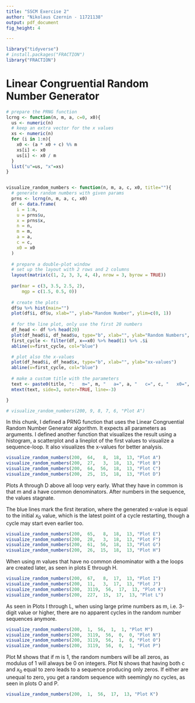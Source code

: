 ```yaml
---
title: "SSCM Exercise 2"
author: "Nikolaus Czernin - 11721138"
output: pdf_document
fig_height: 4 

---
```


```r
library("tidyverse")
# install.packages("FRACTION")
library("FRACTION")
```


# Linear Congruential Random Number Generator

```r
# prepare the PRNG function
lcrng <- function(n, m, a, c=0, x0){
  us <- numeric(n)
  # keep an extra vector for the x values
  xs <- numeric(n)
  for (i in 1:n){
    x0 <- (a * x0 + c) %% m
    xs[i] <- x0
    us[i] <- x0 / m
  }
  list("u"=us, "x"=xs)
}


visualize_random_numbers <- function(n, m, a, c, x0, title=""){
  # generate random numbers with given params
  prns <- lcrng(n, m, a, c, x0)
  df <- data.frame(
    i = 1:n,
    u = prns$u,
    x = prns$x,
    n = n,
    m = m,
    a = a,
    c = c,
    x0 = x0
  ) 
  
  # prepare a double-plot window
  # set up the layout with 2 rows and 2 columns
  layout(matrix(c(1, 2, 3, 3, 4, 4), nrow = 3, byrow = TRUE))
  
  par(mar = c(3, 3.5, 2.5, 2),
      mgp = c(1.5, 0.5, 0))   
  
  # create the plots 
  df$u %>% hist(main="")
  plot(df$i, df$u, xlab="", ylab="Random Number", ylim=c(0, 1))
  
  # for the line plot, only use the first 20 numbers
  df_head <- df %>% head(20)
  plot(df_head$i, df_head$u, type="b", xlab="", ylab="Random Numbers", ylim=c(0, 1))
  first_cycle <- filter(df, x==x0) %>% head(1) %>% .$i
  abline(v=first_cycle, col="blue")

  # plot also the x-values
  plot(df_head$i, df_head$x, type="b", xlab="", ylab="xx-values")
  abline(v=first_cycle, col="blue")
  
  # make a custom title with the parameters
  text <- paste0(title, ":   m=", m, "   a=", a, "   c=", c, "   x0=", x0, "\n")
  mtext(text, side=3, outer=TRUE, line=-3)

}

# visualize_random_numbers(200, 9, 8, 7, 6, "Plot A")

```
In this chunk, I defined a PRNG function that uses the Linear Congruential Random Number Generator algorithm. 
It expects all parameters as arguments. 
I defined another function that visualizes the result using a histogram, a scatterplot
and a lineplot of the first values to visualize a sequence-loop. It also visualizes the x-values for better analysis.

```r
visualize_random_numbers(200,  64,   8,  18,  13, "Plot A")
visualize_random_numbers(200,  27,   3,  18,  13, "Plot B")
visualize_random_numbers(200,  64,  56,  18,  13, "Plot C")
visualize_random_numbers(200,  25,  15,  18,  13, "Plot D")
```
Plots A through D above all loop very early. What they have in common is that m and a have common denominators. 
After numbers in the sequence, the values stagnate.
  
The blue lines mark the first iteration, where the generated x-value is equal to the initial $x_0$ value, 
which is the latest point of a cycle restarting, though a cycle may start even earlier too.


```r
visualize_random_numbers(200,  65,   8,  18,  13, "Plot E")
visualize_random_numbers(200,  28,   3,  18,  13, "Plot F")
visualize_random_numbers(200,  61,  56,  18,  13, "Plot G")
visualize_random_numbers(200,  26,  15,  18,  13, "Plot H")

```
When using m values that have no common denominator with a the loops are created later, as seen in plots E through H. 



```r
visualize_random_numbers(200,  67,   8,  17,  13, "Plot I")
visualize_random_numbers(200,  11,   3,  17,  13, "Plot J")
visualize_random_numbers(200,  3119,  56,  17,  13, "Plot K")
visualize_random_numbers(200,  227,  15,  17,  13, "Plot L")


```
As seen in Plots I through L, when using large prime numbers as m, i.e. 3-digit value or higher, 
there are no apparent cycles in the random number sequences anymore.

```r
visualize_random_numbers(200,  1,  56,  1,  1, "Plot M")
visualize_random_numbers(200,  3119,  56,  0,  0, "Plot N")
visualize_random_numbers(200,  3119,  56,  1,  0, "Plot O")
visualize_random_numbers(200,  3119,  56,  0,  1, "Plot P")

```
Plot M shows that if m is 1, the random numbers will be all zeros, as modulus of 1 will always be 0 on integers.
Plot N shows that having both c and $x_0$ equal to zero leads to a sequence producing only zeros. 
If either are unequal to zero, you get a random sequence with seemingly no cycles, as seen in plots O and P.


```r
visualize_random_numbers(200,  1,  56,  17,  13, "Plot K")
```

